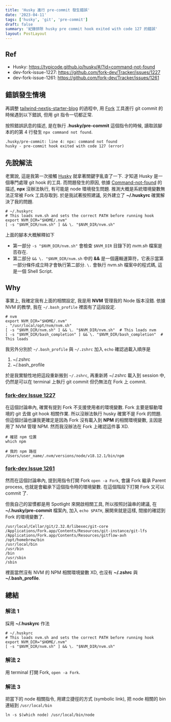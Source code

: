 ```yaml
---
title: 'Husky 進行 pre-commit 發生錯誤'
date: '2023-04-11'
tags: ['husky', 'git', 'pre-commit']
draft: false
summary: '紀錄排除 husky pre commit hook exited with code 127 的錯誤'
layout: PostLayout
---
```


<TOCInline toc={props.toc} asDisclosure />

## Ref

- Husky: https://typicode.github.io/husky/#/?id=command-not-found
- dev-fork-issue-1227: https://github.com/fork-dev/Tracker/issues/1227
- dev-fork-issue-1261: https://github.com/fork-dev/Tracker/issues/1261

## 錯誤發生情境

再調整 [tailwind-nextjs-starter-blog](https://github.com/timlrx/tailwind-nextjs-starter-blog) 的過程中, 用 [Fork](https://git-fork.com/) 工具進行 git
commit 的時候遇到以下錯誤, 但用 git 指令一切都正常.

按照錯誤訊息的描述, 是在執行 **.husky/pre-commit** 這個指令的時候, 讀取該腳本的的第 4 行發生 `npx command not found`.

```shell
.husky/pre-commit: line 4: npx: command not found
husky - pre-commit hook exited with code 127 (error)
```

## 先說解法

老實說, 這是我第一次接觸 [Husky](https://typicode.github.io/husky) 就拿著關鍵字亂查了一下. 才知道 Husky 是一個專門處理 git hook 的工具. 而問題發生的原因, 依據
[Command-not-found](https://typicode.github.io/husky/#/?id=command-not-found) 的描述, **npx** 沒辦法執行, 有可能是 node 環境發生問題.
推測大概是系統環境變數無法正常被 Fork 工具存取到. 於是我試著按照建議, 另外建立了 **~/.huskyrc** 確實解決了我的問題.

```shell:~/.huskyrc
# ~/.huskyrc
# This loads nvm.sh and sets the correct PATH before running hook
export NVM_DIR="$HOME/.nvm"
[ -s "$NVM_DIR/nvm.sh" ] && \. "$NVM_DIR/nvm.sh"
```

上面的腳本大概解釋如下

- 第一部分 `-s "$NVM_DIR/nvm.sh"` 會檢查 `$NVM_DIR` 目錄下的 _nvm.sh_ 檔案是否存在.
- 第二部分 `&& \. "$NVM_DIR/nvm.sh` 中的 **&&** 是一個邏輯運算符，它表示當第一部分條件成立時才會執行第二部分. `\.` 會執行 nvm.sh 檔案中的程式碼, 這是一個 Shell Script.

## Why

事實上, 我確定我有上面的相關設定, 我是用 **NVM** 管理我的 Node 版本沒錯. 依據 NVM 的教學, 我在 `~/.bash_profile` 裡面有了這段設定.

```shell:~/.bash_profile
# nvm
export NVM_DIR="$HOME/.nvm"
. "/usr/local/opt/nvm/nvm.sh"
[ -s "$NVM_DIR/nvm.sh" ] && \. "$NVM_DIR/nvm.sh"  # This loads nvm
[ -s "$NVM_DIR/bash_completion" ] && \. "$NVM_DIR/bash_completion"  # This loads
```

我另外分別於 `~/.bash_profile` 與 `~/.zshrc` 加入 `echo` 確認過載入順序是

1. ~/.zshrc
2. ~/.bash_profile

於是我實驗性地把這段重新搬到 `~/.zshrc`, 再重新將 ~/.zshrc 載入到 session 中, 仍然是可以在 terminal 上執行 git commit 但仍無法在 Fork 上 commit.

### [fork-dev Issue 1227](https://github.com/fork-dev/Tracker/issues/1227)

在這個討論串內, 確實有提到 Fork 不支援使用者的環境變數. Fork 主要是驅動環境的 git 去做 git hook 相關作業. 所以沒辦法執行 husky 確實不是 Fork 的問題. 但這個討論也讓我更確定是因為
Fork 沒有載入到 **NPM** 的相關環境變數, 主因是用了 NVM 管理 NPM. 然而我沒辦法在 Fork 上確認這件事 XD.

```shell
# 確認 npm 位置
which npm

# 我的 npm 路徑
/Users/user_name/.nvm/versions/node/v18.12.1/bin/npm
```

### [fork-dev Issue 1261](https://github.com/fork-dev/Tracker/issues/1261)

然而在這個討論串內, 提到用指令打開 Fork `open -a Fork`, 會讓 Fork 繼承 Parent process, 也就是會繼承下這個指令時的環境變數. 在這個階段下打開 Fork 又可以 commit 了.

但我自己的習慣都是用 Spotlight 來開啟相關工具, 所以按照討論串的建議, 在 **~/.husky/pre-commit** 檔案內, 加入 `echo $PATH`, 展開來就是這樣, 間接的確認到 Fork 的環境變數了.

```shell
/usr/local/Cellar/git/2.32.0/libexec/git-core
/Applications/Fork.app/Contents/Resources/git-instance/git-lfs
/Applications/Fork.app/Contents/Resources/gitflow-avh
/opt/homebrew/bin
/usr/local/bin
/usr/bin
/bin
/usr/sbin
/sbin
```

裡面當然沒有 NVM 的 NPM 相關環境變數 XD, 也沒有 **~/.zshrc** 與 **~/.bash_profile**.

## 總結

### 解法 1

採用 **~/.huskyrc** 作法

```shell:~/.huskyrc
# ~/.huskyrc
# This loads nvm.sh and sets the correct PATH before running hook
export NVM_DIR="$HOME/.nvm"
[ -s "$NVM_DIR/nvm.sh" ] && \. "$NVM_DIR/nvm.sh"
```

### 解法 2

用 terminal 打開 Fork, `open -a Fork`.

### 解法 3

把當下的 node 相關指令, 用建立捷徑的方式 (symbolic link), 把 node 相關的 bin 連結到 `/usr/local/bin`

```shell
ln -s $(which node) /usr/local/bin/node
```
